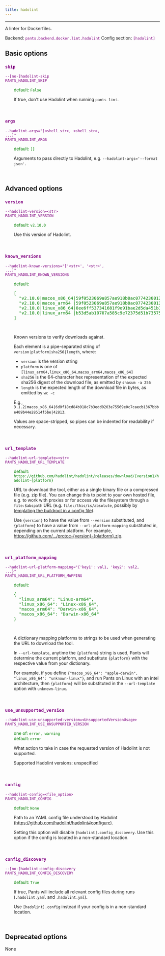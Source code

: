 ```yaml
---
title: hadolint
---
```


---

A linter for Dockerfiles.

Backend: <span style="color: purple"><code>pants.backend.docker.lint.hadolint</code></span>
Config section: <span style="color: purple"><code>[hadolint]</code></span>

## Basic options

<div style="color: purple">

### `skip`

  <code>--[no-]hadolint-skip</code><br>
  <code>PANTS_HADOLINT_SKIP</code><br>
</div>
<div style="padding-left: 2em;">
<span style="color: green">default: <code>False</code></span>

<br>

If true, don't use Hadolint when running `pants lint`.

</div>
<br>

<div style="color: purple">

### `args`

  <code>--hadolint-args=&quot;[&lt;shell_str&gt;, &lt;shell_str&gt;, ...]&quot;</code><br>
  <code>PANTS_HADOLINT_ARGS</code><br>
</div>
<div style="padding-left: 2em;">
<span style="color: green">default: <code>[]</code></span>

<br>

Arguments to pass directly to Hadolint, e.g. `--hadolint-args='--format json'`.

</div>
<br>

## Advanced options

<div style="color: purple">

### `version`

  <code>--hadolint-version=&lt;str&gt;</code><br>
  <code>PANTS_HADOLINT_VERSION</code><br>
</div>
<div style="padding-left: 2em;">
<span style="color: green">default: <code>v2.10.0</code></span>

<br>

Use this version of Hadolint.

</div>
<br>

<div style="color: purple">

### `known_versions`

  <code>--hadolint-known-versions=&quot;['&lt;str&gt;', '&lt;str&gt;', ...]&quot;</code><br>
  <code>PANTS_HADOLINT_KNOWN_VERSIONS</code><br>
</div>
<div style="padding-left: 2em;">
<span style="color: green">default: <pre>[
  "v2.10.0|macos&lowbar;x86&lowbar;64|59f0523069a857ae918b8ac0774230013f7bcc00c1ea28119c2311353120867a|2514960",
  "v2.10.0|macos&lowbar;arm64 |59f0523069a857ae918b8ac0774230013f7bcc00c1ea28119c2311353120867a|2514960",
  "v2.10.0|linux&lowbar;x86&lowbar;64|8ee6ff537341681f9e91bae2d5da451b15c575691e33980893732d866d3cefc4|2301804",
  "v2.10.0|linux&lowbar;arm64 |b53d5ab10707a585c9e72375d51b7357522300b5329cfa3f91e482687176e128|27954520"
]</pre></span>

<br>

Known versions to verify downloads against.

Each element is a pipe-separated string of `version|platform|sha256|length`, where:

- `version` is the version string
- `platform` is one of `[linux_arm64,linux_x86_64,macos_arm64,macos_x86_64]`
- `sha256` is the 64-character hex representation of the expected sha256
  digest of the download file, as emitted by `shasum -a 256`
- `length` is the expected length of the download file in bytes, as emitted by
  `wc -c`

E.g., `3.1.2|macos_x86_64|6d0f18cd84b918c7b3edd0203e75569e0c7caecb1367bbbe409b44e28514f5be|42813`.

Values are space-stripped, so pipes can be indented for readability if necessary.

</div>
<br>

<div style="color: purple">

### `url_template`

  <code>--hadolint-url-template=&lt;str&gt;</code><br>
  <code>PANTS_HADOLINT_URL_TEMPLATE</code><br>
</div>
<div style="padding-left: 2em;">
<span style="color: green">default: <code>https://github.com/hadolint/hadolint/releases/download/{version}/hadolint-{platform}</code></span>

<br>

URL to download the tool, either as a single binary file or a compressed file (e.g. zip file). You can change this to point to your own hosted file, e.g. to work with proxies or for access via the filesystem through a `file:$abspath` URL (e.g. `file:/this/is/absolute`, possibly by [templating the buildroot in a config file](<[Options](doc:options#config-file-entries)>)).

Use `{version}` to have the value from `--version` substituted, and `{platform}` to have a value from `--url-platform-mapping` substituted in, depending on the current platform. For example, https://github.com/.../protoc-{version}-{platform}.zip.

</div>
<br>

<div style="color: purple">

### `url_platform_mapping`

  <code>--hadolint-url-platform-mapping=&quot;{'key1': val1, 'key2': val2, ...}&quot;</code><br>
  <code>PANTS_HADOLINT_URL_PLATFORM_MAPPING</code><br>
</div>
<div style="padding-left: 2em;">
<span style="color: green">default: <pre>{
  "linux&lowbar;arm64": "Linux-arm64",
  "linux&lowbar;x86&lowbar;64": "Linux-x86&lowbar;64",
  "macos&lowbar;arm64": "Darwin-x86&lowbar;64",
  "macos&lowbar;x86&lowbar;64": "Darwin-x86&lowbar;64"
}</pre></span>

<br>

A dictionary mapping platforms to strings to be used when generating the URL to download the tool.

In `--url-template`, anytime the `{platform}` string is used, Pants will determine the current platform, and substitute `{platform}` with the respective value from your dictionary.

For example, if you define `{"macos_x86_64": "apple-darwin", "linux_x86_64": "unknown-linux"}`, and run Pants on Linux with an intel architecture, then `{platform}` will be substituted in the `--url-template` option with `unknown-linux`.

</div>
<br>

<div style="color: purple">

### `use_unsupported_version`

  <code>--hadolint-use-unsupported-version=&lt;UnsupportedVersionUsage&gt;</code><br>
  <code>PANTS_HADOLINT_USE_UNSUPPORTED_VERSION</code><br>
</div>
<div style="padding-left: 2em;">
<span style="color: green">one of: <code>error, warning</code></span><br>
<span style="color: green">default: <code>error</code></span>

<br>

What action to take in case the requested version of Hadolint is not supported.

Supported Hadolint versions: unspecified

</div>
<br>

<div style="color: purple">

### `config`

  <code>--hadolint-config=&lt;file_option&gt;</code><br>
  <code>PANTS_HADOLINT_CONFIG</code><br>
</div>
<div style="padding-left: 2em;">
<span style="color: green">default: <code>None</code></span>

<br>

Path to an YAML config file understood by Hadolint (https://github.com/hadolint/hadolint#configure).

Setting this option will disable `[hadolint].config_discovery`. Use this option if the config is located in a non-standard location.

</div>
<br>

<div style="color: purple">

### `config_discovery`

  <code>--[no-]hadolint-config-discovery</code><br>
  <code>PANTS_HADOLINT_CONFIG_DISCOVERY</code><br>
</div>
<div style="padding-left: 2em;">
<span style="color: green">default: <code>True</code></span>

<br>

If true, Pants will include all relevant config files during runs (`.hadolint.yaml` and `.hadolint.yml`).

Use `[hadolint].config` instead if your config is in a non-standard location.

</div>
<br>

## Deprecated options

None
